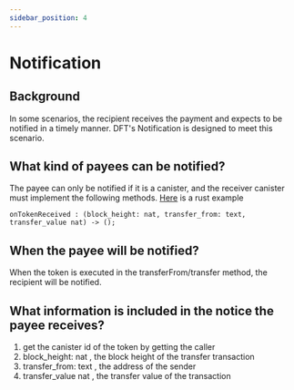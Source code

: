 ```yaml
---
sidebar_position: 4
---
```


# Notification

## Background

In some scenarios, the recipient receives the payment and expects to be notified in a timely manner. 
DFT's Notification is designed to meet this scenario.

## What kind of payees can be notified?

The payee can only be notified if it is a canister, and the receiver canister must implement the following methods.
[Here](https://github.com/Deland-Labs/fungible-token-standard/blob/53b347d53c89ce86834e49a4c02d331bfa883a0e/src/dft_receiver/src/receiver.rs#L33) is a rust example 
```
onTokenReceived : (block_height: nat, transfer_from: text, transfer_value nat) -> ();
```

## When the payee will be notified?

When the token is executed in the transferFrom/transfer method, the recipient will be notified.

## What information is included in the notice the payee receives?
1. get the canister id of the token by getting the caller
2. block_height: nat , the block height of the transfer transaction
3. transfer_from: text , the address of the sender
4. transfer_value nat , the transfer value of the transaction
